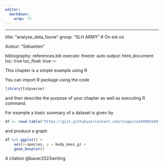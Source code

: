 ```yaml
---
editor: 
  markdown: 
    wrap: 72
---
```


------------------------------------------------------------------------

title: "analyse_data_faune" group: "SLH ARMY" \# On est où

Auteur: "Sébastien"

bibliography: references.bib execute: freeze: auto output:
html_document: toc: true toc_float: true ---

This chapter is a simple example using R

You can import R package using the code

```r
library(tidyverse)
```

and then describe the purpose of your chapter as well as executing R
command.

For example a basic summary of a dataset is given by

```r
df <- read.table("https://gist.githubusercontent.com/slopp/ce3b90b9168f2f921784de84fa445651/raw/4ecf3041f0ed4913e7c230758733948bc561f434/penguins.csv", sep = "," , header = TRUE)
```

and produce a graph

```r
df %>% ggplot() +
	aes(x=species, y = body_mass_g) +
	geom_boxplot()  
```

A citation @bauer2023writing

